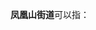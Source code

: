 '''凤凰山街道'''可以指：
{{PRC admin/disambig|33/11/25/004/000|34/01/81/004/000|34/07/03/004/000|35/03/02/002/000|51/01/06/043/000|61/06/02/003/000}}
{{disambig|cat=五字乡级行政区划-街道名消歧义}}